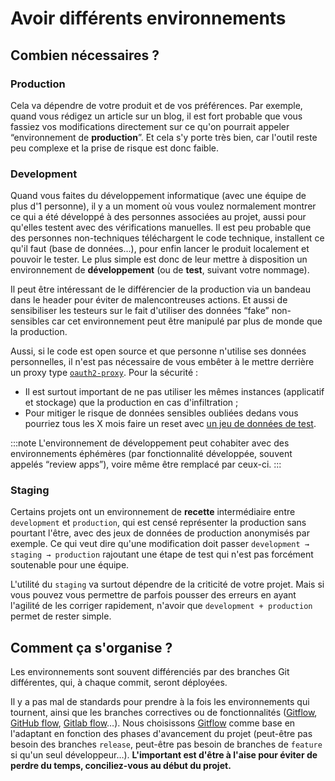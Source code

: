 # Avoir différents environnements

## Combien nécessaires ?

### Production

Cela va dépendre de votre produit et de vos préférences. Par exemple, quand vous rédigez un article sur un blog, il est fort probable que vous fassiez vos modifications directement sur ce qu'on pourrait appeler “environnement de **production**”. Et cela s'y porte très bien, car l'outil reste peu complexe et la prise de risque est donc faible.

### Development

Quand vous faites du développement informatique (avec une équipe de plus d'1 personne), il y a un moment où vous voulez normalement montrer ce qui a été développé à des personnes associées au projet, aussi pour qu'elles testent avec des vérifications manuelles. Il est peu probable que des personnes non-techniques téléchargent le code technique, installent ce qu'il faut (base de données…), pour enfin lancer le produit localement et pouvoir le tester. Le plus simple est donc de leur mettre à disposition un environnement de **développement** (ou de **test**, suivant votre nommage).

Il peut être intéressant de le différencier de la production via un bandeau dans le header pour éviter de malencontreuses actions. Et aussi de sensibiliser les testeurs sur le fait d'utiliser des données “fake” non-sensibles car cet environnement peut être manipulé par plus de monde que la production.

Aussi, si le code est open source et que personne n'utilise ses données personnelles, il n'est pas nécessaire de vous embêter à le mettre derrière un proxy type [`oauth2-proxy`](https://github.com/oauth2-proxy/oauth2-proxy). Pour la sécurité :

- Il est surtout important de ne pas utiliser les mêmes instances (applicatif et stockage) que la production en cas d'infiltration ;
- Pour mitiger le risque de données sensibles oubliées dedans vous pourriez tous les X mois faire un reset avec [un jeu de données de test](https://en.wikipedia.org/wiki/Database_seeding).

:::note
L'environnement de développement peut cohabiter avec des environnements éphémères (par fonctionnalité développée, souvent appelés “review apps”), voire même être remplacé par ceux-ci.
:::

### Staging

Certains projets ont un environnement de **recette** intermédiaire entre `development` et `production`, qui est censé représenter la production sans pourtant l'être, avec des jeux de données de production anonymisés par exemple. Ce qui veut dire qu'une modification doit passer `development → staging → production` rajoutant une étape de test qui n'est pas forcément soutenable pour une équipe.

L'utilité du `staging` va surtout dépendre de la criticité de votre projet. Mais si vous pouvez vous permettre de parfois pousser des erreurs en ayant l'agilité de les corriger rapidement, n'avoir que `development + production` permet de rester simple.

## Comment ça s'organise ?

Les environnements sont souvent différenciés par des branches Git différentes, qui, à chaque commit, seront déployées.

Il y a pas mal de standards pour prendre à la fois les environnements qui tournent, ainsi que les branches correctives ou de fonctionnalités ([Gitflow](https://www.atlassian.com/git/tutorials/comparing-workflows/gitflow-workflow), [GitHub flow](https://docs.github.com/en/get-started/quickstart/github-flow), [Gitlab flow](https://about.gitlab.com/topics/version-control/what-is-gitlab-flow/)…). Nous choisissons [Gitflow](https://www.atlassian.com/git/tutorials/comparing-workflows/gitflow-workflow) comme base en l'adaptant en fonction des phases d'avancement du projet (peut-être pas besoin des branches `release`, peut-être pas besoin de branches de `feature` si qu'un seul développeur…). **L'important est d'être à l'aise pour éviter de perdre du temps, conciliez-vous au début du projet.**
